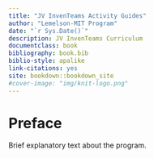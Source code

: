 ```yaml
--- 
title: "JV InvenTeams Activity Guides"
author: "Lemelson-MIT Program"
date: "`r Sys.Date()`"
description: JV InvenTeams Curriculum
documentclass: book
bibliography: book.bib
biblio-style: apalike
link-citations: yes
site: bookdown::bookdown_site
#cover-image: "img/knit-logo.png"
---
```


# Preface {-}

Brief explanatory text about the program.
